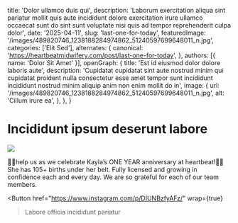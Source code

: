   title: 'Dolor ullamco duis qui',
  description: 'Laborum exercitation aliqua sint pariatur mollit quis aute incididunt dolore exercitation irure ullamco occaecat sunt do sint sunt voluptate nisi quis ad tempor reprehenderit culpa dolor',
  date: '2025-04-11',
  slug: 'last-one-for-today',
  featuredImage: '/images/489820746_1238188284974862_51240597699648011_n.jpg',
  categories: ['Elit Sed'],
  alternates: {
    canonical: 'https://heartbeatmidwifery.com/post/last-one-for-today',
  },
  authors: [{ name: 'Dolor Sit Amet' }],
  openGraph: {
    title: 'Est id eiusmod dolor dolore laboris aute',
    description: 'Cupidatat cupidatat sint aute nostrud minim qui cupidatat proident nulla consectetur esse amet tempor sunt incididunt incididunt nostrud minim aliquip anim non enim mollit do in',
    image: {
      url: '/images/489820746_1238188284974862_51240597699648011_n.jpg',
      alt: 'Cillum irure ea',
    },
  },
}


# Incididunt ipsum deserunt labore

<Image
  src="/images/489820746_1238188284974862_51240597699648011_n.jpg"
  size="large"
  wrap={true}
/>

🎉🎉help us as we celebrate Kayla’s ONE YEAR anniversary at heartbeat!🎉🎉She has 105+ births under her belt. Fully licensed and growing in confidence each and every day. We are so grateful for each of our team members.

<Button
  href="https://www.instagram.com/p/DIUNBzfyAFz/"
  wrap={true}
>Labore officia incididunt pariatur</Button>
